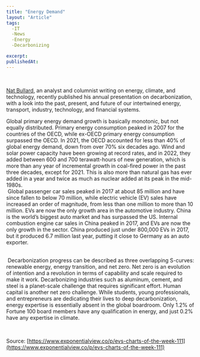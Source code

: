 ```yaml
---
title: "Energy Demand"
layout: "Article"
tags: 
  -IT
  -News
  -Energy
  -Decarbonizing

excerpt:
publishedAt:
---
```


<br />
<p classeName="article__text">

[Nat Bullard](https://twitter.com/NatBullard), an analyst and columnist writing on energy, climate, and technology, recently published his annual presentation on decarbonization, with a look into the past, present, and future of our intertwined energy, transport, industry, technology, and financial systems.
<br/>
<Image src="/energy_demand.png" alt="" width={600} height={500} />

Global primary energy demand growth is basically monotonic, but not equally distributed. Primary energy consumption peaked in 2007 for the countries of the OECD, while ex-OECD primary energy consumption surpassed the OECD. In 2021, the OECD accounted for less than 40% of global energy demand, down from over 70% six decades ago.
Wind and solar power capacity have been growing at record rates, and in 2022, they added between 600 and 700 terawatt-hours of new generation, which is more than any year of incremental growth in coal-fired power in the past three decades, except for 2021. This is also more than natural gas has ever added in a year and twice as much as nuclear added at its peak in the mid-1980s.
<br/>
<Image src="/car_sales.png" alt="" width={600} height={500} />
Global passenger car sales peaked in 2017 at about 85 million and have since fallen to below 70 million, while electric vehicle (EV) sales have increased an order of magnitude, from less than one million to more than 10 million. EVs are now the only growth area in the automotive industry.
China is the world’s biggest auto market and has surpassed the US. Internal combustion engine car sales in China peaked in 2017, and EVs are now the only growth in the sector. China produced just under 800,000 EVs in 2017, but it produced 6.7 million last year, putting it close to Germany as an auto exporter.

<br/>
<Image src="/Hard-industrie.png" alt="" width={600} height={500} />
Decarbonization progress can be described as three overlapping S-curves: renewable energy, energy transition, and net zero. Net zero is an evolution of intention and a revolution in terms of capability and scale required to make it work. Decarbonizing industries such as aluminum, cement, and steel is a planet-scale challenge that requires significant effort.
Human capital is another net zero challenge. While students, young professionals, and entrepreneurs are dedicating their lives to deep decarbonization, energy expertise is essentially absent in the global boardroom. Only 1.2% of Fortune 100 board members have any qualification in energy, and just 0.2% have any expertise in climate.









</p>
<br />

Source: [https://www.exponentialview.co/p/evs-charts-of-the-week-111](https://www.exponentialview.co/p/evs-charts-of-the-week-111)
